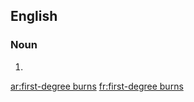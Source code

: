 ==English==

===Noun===
{{head|en|plural|head=[[first]]-[[degree]] [[burn]]s}}

# {{plural of|first-degree burn|lang=en|nocat=1}}

[[ar:first-degree burns]]
[[fr:first-degree burns]]